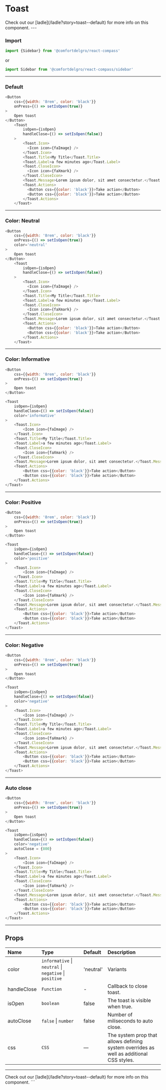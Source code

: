 
# Toast

<Callout>
  Check out our [ladle](/ladle?story=toast--default) for more info on this
  component.
</Callout>
---

### Import

```js
import {Sidebar} from '@comfortdelgro/react-compass'
```

or

```js
import Sidebar from '@comfortdelgro/react-compass/sidebar'
```

---

### Default

<Toast color='neutral' />

```js
<Button
    css={{width: '8rem', color: 'black'}}
    onPress={() => setIsOpen(true)}
>
    Open toast
</Button>
    <Toast
        isOpen={isOpen}
        handleClose={() => setIsOpen(false)}
    >
        <Toast.Icon>
          <Icon icon={faImage} />
        </Toast.Icon>
        <Toast.Title>My Title</Toast.Title>
        <Toast.Label>a few minutes ago</Toast.Label>
        <Toast.CloseIcon>
          <Icon icon={faXmark} />
        </Toast.CloseIcon>
        <Toast.Message>Lorem ipsum dolor, sit amet consectetur.</Toast.Message>
        <Toast.Actions>
          <Button css={{color: 'black'}}>Take action</Button>
          <Button css={{color: 'black'}}>Take action</Button>
        </Toast.Actions>
    </Toast>
```

---

### Color: Neutral

<Toast color='neutral' />

```js
<Button
    css={{width: '8rem', color: 'black'}}
    onPress={() => setIsOpen(true)}
    color='neutral'
>
    Open toast
</Button>
    <Toast
        isOpen={isOpen}
        handleClose={() => setIsOpen(false)}
    >
        <Toast.Icon>
          <Icon icon={faImage} />
        </Toast.Icon>
        <Toast.Title>My Title</Toast.Title>
        <Toast.Label>a few minutes ago</Toast.Label>
        <Toast.CloseIcon>
          <Icon icon={faXmark} />
        </Toast.CloseIcon>
        <Toast.Message>Lorem ipsum dolor, sit amet consectetur.</Toast.Message>
        <Toast.Actions>
          <Button css={{color: 'black'}}>Take action</Button>
          <Button css={{color: 'black'}}>Take action</Button>
        </Toast.Actions>
    </Toast>
```

---

### Color: Informative

<Toast color='informative' />

```js
<Button
    css={{width: '8rem', color: 'black'}}
    onPress={() => setIsOpen(true)}
>
    Open toast
</Button>

<Toast
    isOpen={isOpen}
    handleClose={() => setIsOpen(false)}
    color='informative'
>
    <Toast.Icon>
        <Icon icon={faImage} />
    </Toast.Icon>
    <Toast.Title>My Title</Toast.Title>
    <Toast.Label>a few minutes ago</Toast.Label>
    <Toast.CloseIcon>
        <Icon icon={faXmark} />
    </Toast.CloseIcon>
    <Toast.Message>Lorem ipsum dolor, sit amet consectetur.</Toast.Message>
    <Toast.Actions>
        <Button css={{color: 'black'}}>Take action</Button>
        <Button css={{color: 'black'}}>Take action</Button>
    </Toast.Actions>
</Toast>
```

---

### Color: Positive

<Toast color='positive' />

```js
<Button
    css={{width: '8rem', color: 'black'}}
    onPress={() => setIsOpen(true)}
>
    Open toast
</Button>

<Toast
    isOpen={isOpen}
    handleClose={() => setIsOpen(false)}
    color='positive'
>
    <Toast.Icon>
        <Icon icon={faImage} />
    </Toast.Icon>
    <Toast.Title>My Title</Toast.Title>
    <Toast.Label>a few minutes ago</Toast.Label>
    <Toast.CloseIcon>
        <Icon icon={faXmark} />
    </Toast.CloseIcon>
    <Toast.Message>Lorem ipsum dolor, sit amet consectetur.</Toast.Message>
    <Toast.Actions>
        <Button css={{color: 'black'}}>Take action</Button>
        <Button css={{color: 'black'}}>Take action</Button>
    </Toast.Actions>
</Toast>
```

---

### Color: Negative

<Toast color='negative' />

```js
<Button
    css={{width: '8rem', color: 'black'}}
    onPress={() => setIsOpen(true)}
>
    Open toast
</Button>

<Toast
    isOpen={isOpen}
    handleClose={() => setIsOpen(false)}
    color='negative'
>
    <Toast.Icon>
        <Icon icon={faImage} />
    </Toast.Icon>
    <Toast.Title>My Title</Toast.Title>
    <Toast.Label>a few minutes ago</Toast.Label>
    <Toast.CloseIcon>
        <Icon icon={faXmark} />
    </Toast.CloseIcon>
    <Toast.Message>Lorem ipsum dolor, sit amet consectetur.</Toast.Message>
    <Toast.Actions>
        <Button css={{color: 'black'}}>Take action</Button>
        <Button css={{color: 'black'}}>Take action</Button>
    </Toast.Actions>
</Toast>
```

---

### Auto close

<Toast autoClose={800} />

```js
<Button
    css={{width: '8rem', color: 'black'}}
    onPress={() => setIsOpen(true)}
>
    Open toast
</Button>

<Toast
    isOpen={isOpen}
    handleClose={() => setIsOpen(false)}
    color='negative'
    autoClose = {800}
>
    <Toast.Icon>
        <Icon icon={faImage} />
    </Toast.Icon>
    <Toast.Title>My Title</Toast.Title>
    <Toast.Label>a few minutes ago</Toast.Label>
    <Toast.CloseIcon>
        <Icon icon={faXmark} />
    </Toast.CloseIcon>
    <Toast.Message>Lorem ipsum dolor, sit amet consectetur.</Toast.Message>
    <Toast.Actions>
        <Button css={{color: 'black'}}>Take action</Button>
        <Button css={{color: 'black'}}>Take action</Button>
    </Toast.Actions>
</Toast>
```

---

## Props

| Name        | Type                                                   | Default   | Description                                                                             |
| :---------- | :----------------------------------------------------- | :-------- | :-------------------------------------------------------------------------------------- |
| color       | `informative` \| `neutral` \| `negative` \| `positive` | 'neutral' | Variants                                                                                |
| handleClose | `Function`                                             | -         | Callback to close toast.                                                                |
| isOpen      | `boolean`                                              | false     | The toast is visible when true.                                                         |
| autoClose   | `false` \| `number`                                    | false     | Number of miliseconds to auto close.                                                    |
| css         | `CSS`                                                  | —         | The system prop that allows defining system overrides as well as additional CSS styles. |

---

<Callout>
  Check out our [ladle](/ladle?story=toast--default) for more info on this
  component.
</Callout>
```
